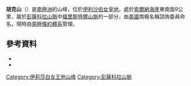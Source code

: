 {{coord|83|20|S|50|0|W|source:GNIS|display=title}}

'''胡克山'''（{{lang-en|Mount Hook}}）是[[南極洲|南極洲]]的山峰，位於[[伊利沙伯女皇地|伊利沙伯女皇地]]，處於[[索爾納海崖|索爾納海崖]]東南面9公里，屬於[[彭薩科拉山脈|彭薩科拉山脈]]中[[福里斯特爾山脈|福里斯特爾山脈]]的一部分，由[[美國|美國]]南極名稱諮詢委員命名，現時由[[南極條約體系|南極條約體系]]管理。

==參考資料==
*{{cite gnis | type = antarid | id = 6954| name = Hook, Mount | accessdate = 2012-06-25}}
*{{usgs-gazetteer|id=6954|name=Hook, Mount}}

{{DEFAULTSORT:Mount Hook}}
[[Category:伊莉莎白女王地山峰|Category:伊莉莎白女王地山峰]]
[[Category:彭薩科拉山脈|Category:彭薩科拉山脈]]


{{QueenElizabethLand-geo-stub}}